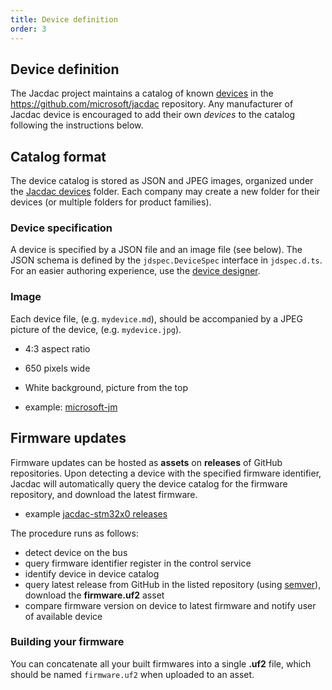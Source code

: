 ```yaml
---
title: Device definition
order: 3
---
```


## Device definition

The Jacdac project maintains a catalog of known [devices](/devices)
in the https://github.com/microsoft/jacdac repository. 
Any manufacturer of Jacdac device is encouraged to add their own *devices* to the catalog following the instructions below.

## Catalog format

The device catalog is stored as JSON and JPEG images, organized under the [Jacdac devices](https://github.com/microsoft/jacdac/tree/main/devices) folder.
Each company may create a new folder for their devices (or multiple folders for product families).

### Device specification

A device is specified by a JSON file and an image file (see below).
The JSON schema is defined by the ``jdspec.DeviceSpec`` interface
in ``jdspec.d.ts``. For an easier authoring experience, use the [device designer](/tools/device-designer).

### Image

Each device file, (e.g. ``mydevice.md``), should be accompanied by a JPEG picture of the device, (e.g. ``mydevice.jpg``).
* 4:3 aspect ratio
* 650 pixels wide
* White background, picture from the top

* example: [microsoft-jm](https://github.com/microsoft/jacdac/tree/main/devices/microsoft-jm)

## Firmware updates

Firmware updates can be hosted as **assets** on **releases** of GitHub repositories.
Upon detecting a device with the specified firmware identifier, 
Jacdac will automatically query the device catalog for the firmware repository, and download the latest firmware.

* example [jacdac-stm32x0 releases](https://github.com/microsoft/jacdac-stm32x0/releases)

The procedure runs as follows:
* detect device on the bus
* query firmware identifier register in the control service
* identify device in device catalog
* query latest release from GitHub in the listed repository (using [semver](https://semver.org/)), download the **firmware.uf2** asset
* compare firmware version on device to latest firmware and notify user of available device

### Building your firmware

You can concatenate all your built firmwares into a single **.uf2** file, which should be named ``firmware.uf2`` when uploaded to an asset.